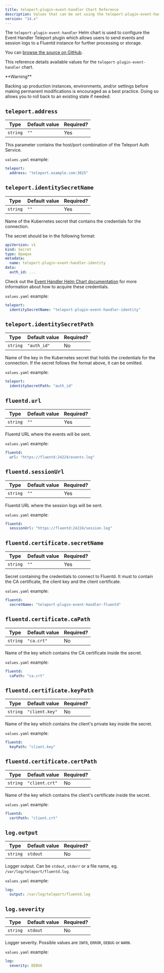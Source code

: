 ```yaml
---
title: teleport-plugin-event-handler Chart Reference
description: Values that can be set using the teleport-plugin-event-handler Helm chart
version: "14.x"
---
```


The `teleport-plugin-event-handler` Helm chart is used to configure the Event Handler Teleport plugin which allows users to send events and session logs to a Fluentd instance for further processing or storage.

You can [browse the source on GitHub](https://github.com/gravitational/teleport-plugins/tree/v14.3.6/charts/event-handler).

This reference details available values for the `teleport-plugin-event-handler` chart.

<Warning>
  <p>
    **Warning**
  </p>

  Backing up production instances, environments, and/or settings before making permanent modifications is encouraged as a best practice. Doing so allows you to roll back to an existing state if needed.
</Warning>

## `teleport.address`

| Type     | Default value | Required? |
| -------- | ------------- | --------- |
| `string` | `""`          | Yes       |

This parameter contains the host/port combination of the Teleport Auth Service.

`values.yaml` example:

```yaml
teleport:
  address: "teleport.example.com:3025"
```

## `teleport.identitySecretName`

| Type     | Default value | Required? |
| -------- | ------------- | --------- |
| `string` | `""`          | Yes       |

Name of the Kubernetes secret that contains the credentials for the connection.

The secret should be in the following format:

```yaml
apiVersion: v1
kind: Secret
type: Opaque
metadata:
  name: teleport-plugin-event-handler-identity
data:
  auth_id: ...
```

Check out the [Event Handler Helm Chart documentation](https://github.com/gravitational/teleport-plugins/tree/v14.3.6/charts/event-handler/#prerequisites) for more information about how to acquire these credentials.

`values.yaml` example:

```yaml
teleport:
  identitySecretName: "teleport-plugin-event-handler-identity"
```

## `teleport.identitySecretPath`

| Type     | Default value | Required? |
| -------- | ------------- | --------- |
| `string` | `"auth_id"`   | No        |

Name of the key in the Kubernetes secret that holds the credentials for the connection. If the secret follows the format above, it can be omitted.

`values.yaml` example:

```yaml
teleport:
  identitySecretPath: "auth_id"
```

## `fluentd.url`

| Type     | Default value | Required? |
| -------- | ------------- | --------- |
| `string` | `""`          | Yes       |

Fluentd URL where the events will be sent.

`values.yaml` example:

```yaml
fluentd:
  url: "https://fluentd:24224/events.log"
```

## `fluentd.sessionUrl`

| Type     | Default value | Required? |
| -------- | ------------- | --------- |
| `string` | `""`          | Yes       |

Fluentd URL where the session logs will be sent.

`values.yaml` example:

```yaml
fluentd:
  sessionUrl: "https://fluentd:24224/session.log"
```

## `fluentd.certificate.secretName`

| Type     | Default value | Required? |
| -------- | ------------- | --------- |
| `string` | `""`          | Yes       |

Secret containing the credentials to connect to Fluentd. It must to contain the CA certificate, the client key and the client certificate.

`values.yaml` example:

```yaml
fluentd:
  secretName: "teleport-plugin-event-handler-fluentd"
```

## `fluentd.certificate.caPath`

| Type     | Default value | Required? |
| -------- | ------------- | --------- |
| `string` | `"ca.crt"`    | No        |

Name of the key which contains the CA certificate inside the secret.

`values.yaml` example:

```yaml
fluentd:
  caPath: "ca.crt"
```

## `fluentd.certificate.keyPath`

| Type     | Default value  | Required? |
| -------- | -------------- | --------- |
| `string` | `"client.key"` | No        |

Name of the key which contains the client's private key inside the secret.

`values.yaml` example:

```yaml
fluentd:
  keyPath: "client.key"
```

## `fluentd.certificate.certPath`

| Type     | Default value  | Required? |
| -------- | -------------- | --------- |
| `string` | `"client.crt"` | No        |

Name of the key which contains the client's certificate inside the secret.

`values.yaml` example:

```yaml
fluentd:
  certPath: "client.crt"
```

## `log.output`

| Type     | Default value | Required? |
| -------- | ------------- | --------- |
| `string` | `stdout`      | No        |

Logger output. Can be `stdout`, `stderr` or a file name, eg. `/var/log/teleport/fluentd.log`.

`values.yaml` example:

```yaml
log:
  output: /var/log/teleport/fluentd.log
```

## `log.severity`

| Type     | Default value | Required? |
| -------- | ------------- | --------- |
| `string` | `stdout`      | No        |

Logger severity. Possible values are `INFO`, `ERROR`, `DEBUG` or `WARN`.

`values.yaml` example:

```yaml
log:
  severity: DEBUG
```
